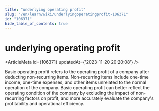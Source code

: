 ```yaml
---
title: "underlying operating profit"
slug: "/en/learn/wiki/underlyingoperatingprofit-106371"
id: "106371"
hide_table_of_contents: true
---
```



# underlying operating profit

<ArticleMeta id={106371} updatedAt={'2023-11-20 20:20:08'} />
<div className='border-solid border-b border-t-0 my-4 border-[var(--ifm-color-gray-300)]' />

Basic operating profit refers to the operating profit of a company after deducting non-recurring items. Non-recurring items include one-time income, one-time expenses, and other items unrelated to the normal operation of the company. Basic operating profit can better reflect the operating condition of the company by excluding the impact of non-recurring factors on profit, and more accurately evaluate the company's profitability and operational efficiency.
